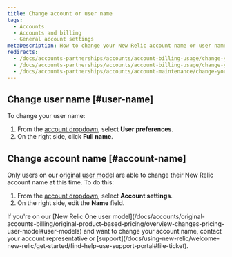 ```yaml
---
title: Change account or user name
tags:
  - Accounts
  - Accounts and billing
  - General account settings
metaDescription: How to change your New Relic account name or user name.
redirects:
  - /docs/accounts-partnerships/accounts/account-billing-usage/change-your-account-name
  - /docs/accounts-partnerships/accounts/account-billing-usage/change-your-new-relic-account-name
  - /docs/accounts-partnerships/accounts/account-maintenance/change-your-new-relic-account-name
---
```


## Change user name [#user-name]

To change your user name:

1. From the [account dropdown](/docs/accounts-partnerships/education/getting-started-new-relic/glossary#account-dropdown), select **User preferences**.
2. On the right side, click **Full name**.

## Change account name [#account-name]

Only users on our [original user model](/docs/accounts/original-accounts-billing/original-product-based-pricing/overview-changes-pricing-user-model#user-models) are able to change their New Relic account name at this time. To do this:

1. From the [account dropdown](/docs/accounts-partnerships/education/getting-started-new-relic/glossary#account-dropdown), select **Account settings**.
2. On the right side, edit the **Name** field.

<Callout variant="important">
  If you're on our [New Relic One user model](/docs/accounts/original-accounts-billing/original-product-based-pricing/overview-changes-pricing-user-model#user-models) and want to change your account name, contact your account representative or [support](/docs/using-new-relic/welcome-new-relic/get-started/find-help-use-support-portal#file-ticket).
</Callout>
